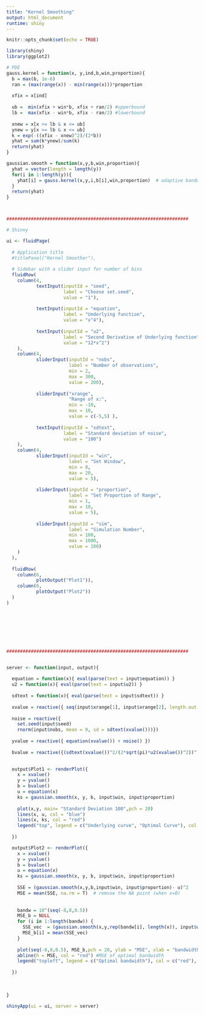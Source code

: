```yaml
---
title: "Kernel Smoothing"
output: html_document
runtime: shiny
---
```


```r
knitr::opts_chunk$set(echo = TRUE)
```

```r
library(shiny)
library(ggplot2)

# PDE
gauss.kernel = function(x, y,ind,b,win,proportion){
  b = max(b, 1e-6)
  ran = (max(range(x)) - min(range(x)))*proportion
  
  xfix = x[ind]
  
  ub =  min(xfix + win*b, xfix + ran/2) #upperbound
  lb =  max(xfix - win*b, xfix - ran/2) #lowerbound
  
  xnew = x[x >= lb & x <= ub]
  ynew = y[x >= lb & x <= ub]
  k = exp(-((xfix - xnew)^2)/(2*b))
  yhat = sum(k*ynew)/sum(k)
  return(yhat)
}

gaussian.smooth = function(x,y,b,win,proportion){
  yhat = vector(length = length(y))
  for(i in 1:length(y)){
    yhat[i] = gauss.kernel(x,y,i,b[i],win,proportion)  # adaptive bandwidth
  }
  return(yhat)
}



###################################################################

# Shinny

ui <- fluidPage(
  
  # Application title
  #titlePanel("Kernel Smoother"),
  
  # Sidebar with a slider input for number of bins 
  fluidRow(
    column(4, 
           textInput(inputId = "seed",
                     label = "Choose set.seed",
                     value = "1"),
           
           textInput(inputId = "equation", 
                     label = "Underlying function", 
                     value = "x^4"),
           
           textInput(inputId = "u2", 
                     label = "Second Derivative of Underlying function", 
                     value = "12*x^2")
    ),
    column(4,
           sliderInput(inputId = "nobs",
                       label = "Number of observations",
                       min = 2,
                       max = 300,
                       value = 200),
           
           sliderInput("xrange",
                       "Range of x:",
                       min = -10,
                       max = 10,
                       value = c(-5,5) ),
           
           textInput(inputId = "sdtext", 
                     label = "Standard deviation of noise",
                     value = "100")
    ),
    column(4, 
           sliderInput(inputId = "win",
                       label = "Set Window",
                       min = 0,
                       max = 20,
                       value = 5),
           
           sliderInput(inputId = "proportion",
                       label = "Set Proportion of Range",
                       min = 1,
                       max = 10,
                       value = 5),
           
           sliderInput(inputId = "sim",
                       label = "Simulation Number",
                       min = 100,
                       max = 1000,
                       value = 100)
    )
  ),
  
  fluidRow(
    column(6, 
           plotOutput("Plot1")),
    column(6, 
           plotOutput("Plot2"))
  )
)








###################################################################


server <- function(input, output){
  
  equation = function(x){ eval(parse(text = input$equation)) }
  u2 = function(x){ eval(parse(text = input$u2)) }
  
  sdtext = function(x){ eval(parse(text = input$sdtext)) }
  
  xvalue = reactive({ seq(input$xrange[1], input$xrange[2], length.out = input$nobs) })
  
  noise = reactive({
    set.seed(input$seed)
    rnorm(input$nobs, mean = 0, sd = sdtext(xvalue()))})
  
  yvalue = reactive({ equation(xvalue()) + noise() })
  
  bvalue = reactive({(sdtext(xvalue())^2/(2*sqrt(pi)*u2(xvalue())^2))^(2/5) })
  

  output$Plot1 <- renderPlot({
    x = xvalue()
    y = yvalue()
    b = bvalue()
    u = equation(x)
    ks = gaussian.smooth(x, y, b, input$win, input$proportion)
    
    plot(x,y, main= "Standard Deviation 100",pch = 20)
    lines(x, u, col = "blue")
    lines(x, ks, col = "red")  
    legend("top", legend = c("Underlying curve", "Optimal Curve"), col = c("blue", "red"), bty = "n", lty = 1)
    
  })

  output$Plot2 <- renderPlot({
    x = xvalue()
    y = yvalue()
    b = bvalue()
    u = equation(x)
    ks = gaussian.smooth(x, y, b, input$win, input$proportion)
    
    SSE = (gaussian.smooth(x,y,b,input$win, input$proportion)- u)^2     # remvoe the first and last 5 points
    MSE = mean(SSE, na.rm = T)  # remvoe the NA point (when x=0)
    
    
    bandw = 10^(seq(-8,8,0.5))
    MSE_b = NULL
    for (i in 1:length(bandw)) {
      SSE_vec  = (gaussian.smooth(x,y,rep(bandw[i], length(x)), input$win, input$proportion) - u)^2
      MSE_b[i] = mean(SSE_vec)
    }
    
    plot(seq(-8,8,0.5), MSE_b,pch = 20, ylab = "MSE", xlab = "bandwidth (10^x)", ylim = c(0, max(MSE_b)), xlim = c(-8,8), main = "MSE for different bandwidth value" )
    abline(h = MSE, col = "red") #MSE of optimal bandwidth
    legend("topleft", legend = c("Optimal bandwidth"), col = c("red"), lty = 1,  bty = "n")
    
  })
  
  
  
}

shinyApp(ui = ui, server = server)



```


